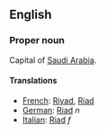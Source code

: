 ==English==

===Proper noun===

Capital of [[Saudi Arabia]].

====Translations====

*[[French]]: [[Riyad]], [[Riad]]
*[[German]]: [[Riad]] ''n''
*[[Italian]]: [[Riad]] ''f''